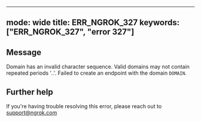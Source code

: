
---
mode: wide
title: ERR_NGROK_327
keywords: ["ERR_NGROK_327", "error 327"]
---

## Message
Domain has an invalid character sequence. Valid domains may not contain repeated periods '..'. Failed to create an endpoint with the domain `DOMAIN`.




## Further help
If you're having trouble resolving this error, please reach out to [support@ngrok.com](mailto:support@ngrok.com?subject=Help%20with%20ERR_NGROK_327)

